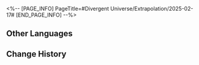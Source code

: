 <%-- [PAGE_INFO]
PageTitle=#Divergent Universe/Extrapolation/2025-02-17#
[END_PAGE_INFO] --%>
{{Event
|name              = Cyclical Extrapolation: Simple Wishes
|image             = Event Cyclical Extrapolation Simple Wishes.png
|type              = Cyclical Extrapolation
|time_known        = yes
|time_start        = 2025-02-17 04:00:00
|time_end          = 2025-02-24 03:59:59
}}

{{Cyclical Extrapolation
|curios     = Obliteration Wick Trimmer
|equations  = 
|trailblaze = 
|rewards    = Relic Remains*30; Lost Crystal*3
|boss_1_1   = Silvermane Lieutenant; Frigid Prowler; Disciples of Sanctus Medicus: Shape Shifter; Senior Staff: Team Leader; Dreamjolt Troupe's Sweet Gorilla
|boss_1_2   = Disciples of Sanctus Medicus: Shape Shifter (Bug); The Ascended (Bug); Abundance Sprite: Malefic Ape (Bug); Senior Staff: Team Leader (Bug); Aurumaton Spectral Envoy (Bug); Dreamjolt Troupe's Beyond Overcooked (Bug); Dreamjolt Troupe's Sweet Gorilla (Bug); "Past Confined and Caged" (Bug); "Tomorrow in Harmonious Chords" (Bug); "Present Inebriated in Revelry" (Bug)
|boss_2_1   = Silvermane Lieutenant (Bug); Frigid Prowler (Bug); Disciples of Sanctus Medicus: Shape Shifter (Bug); Senior Staff: Team Leader (Bug); Dreamjolt Troupe's Sweet Gorilla (Bug)
|boss_2_2   = Svarog (Complete); Stellaron Hunter: Kafka (Complete); Abundant Ebon Deer (Complete); Cloud Knight Lieutenant: Yanqing (Complete); Memory Zone Meme "Something Unto Death" (Complete)
|boss_3     = Cirrus (Complete)
|rules      = Obtain this week's Preset Constructs upon entering the first plane
}}

==Other Languages==
{{Other Languages
|en   = Cyclical Extrapolation: Simple Wishes
|zhs  = 周期演算：简陋愿望
|zht  = 週期演算：簡陋願望
|ja   = 周期演算：素朴な願い
|ko   = 주기 연산: 소박한 소원
|es   = Cálculo periódico: Deseos sencillos
|fr   = Calcul cyclique&nbsp;: Désirs simples
|ru   = Цикличное вычисление: Простые желания
|th   = การคำนวณแบบรอบ: ปรารถนาที่เรียบง่าย
|vi   = Ngoại Suy Chu Kỳ: Nguyện Vọng Giản Đơn
|de   = Zyklische Berechnung: Einfache Wünsche
|id   = Kalkulasi Siklus: Keinginan yang Sederhana
|pt   = Extrapolação Cíclica: Desejos Simples
}}

==Change History==
{{Change History|3.0}}